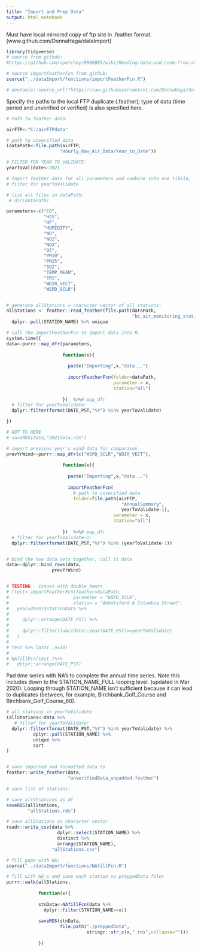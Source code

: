 ```yaml
---
title: "Import and Prep Data"
output: html_notebook
---
```


Must have local mirrored copy of ftp site in .feather format. (www.github.com/DonnaHaga/dataImport)

```r
library(tidyverse)
# source from github:
#https://github.com/opetchey/RREEBES/wiki/Reading-data-and-code-from-an-online-github-repository

# source importFeatherFcn from github:
source("../dataImport/functions/importFeatherFcn.R")

# devtools::source_url("https://raw.githubusercontent.com/DonnaHaga/dataImport/master/functions/importFeatherFcn.R")

```

Specify the paths to the local FTP duplicate (.feather); type of data (time period and unverified or verified) is also specified here.

```r
# Path to feather data: 

airFTP<-"C:/airFTPdata"

# path to unverified data
(dataPath<-file.path(airFTP,
                    "Hourly_Raw_Air_Data/Year_to_Date"))
```

```r

# FILTER FOR YEAR TO VALIDATE:
yearToValidate<-2021

# Import feather data for all parameters and combine into one tibble,
# filter for yearToValidate

# list all files in dataPath:
 # dir(dataPath)

parameters<-c("CO",
              "H2S",
              "HF",
              "HUMIDITY",
              "NO",
              "NO2",
              "NOX",
              "O3",
              "PM10",
              "PM25",
              "SO2",
              "TEMP_MEAN",
              "TRS",
              "WDIR_VECT",
              "WSPD_SCLR")


# generate allStations = character vector of all stations:
allStations <- feather::read_feather(file.path(dataPath,
                                               "bc_air_monitoring_stations.feather")) %>%
  dplyr::pull(STATION_NAME) %>% unique
```

```r
# call the importFeatherFcn to import data into R.
system.time({
data<-purrr::map_dfr(parameters,
                     
                     function(x){
                       
                       paste("Importing",x,"data...")
                       
                       importFeatherFcn(folder=dataPath,
                                        parameter = x,
                                        station="all")
                                        
                     })  %>%# map_dfr
  # filter for yearToValidate:
  dplyr::filter(format(DATE_PST,"%Y") %in% yearToValidate)

})

# GOT TO HERE
# saveRDS(data,"2021data.rds")

# import previous year's wind data for comparison
prevYrWind<-purrr::map_dfr(c("WSPD_SCLR","WDIR_VECT"),
                     
                     function(x){
                       
                       paste("Importing",x,"data...")
                       
                       importFeatherFcn(
                         # path to unverified data
                         folder=file.path(airFTP,
                                           "AnnualSummary",
                                           yearToValidate-1),
                                        parameter = x,
                                        station="all")
                       
                     })  %>%# map_dfr
  # filter for yearToValidate-1:
  dplyr::filter(format(DATE_PST,"%Y") %in% (yearToValidate-1))


# bind the two data sets together, call it data
data<-dplyr::bind_rows(data,
                 prevYrWind)


# TESTING - issues with double hours
# (test<-importFeatherFcn(feather=dataPath,
#                        parameter = "WSPD_SCLR",
#                        station = "Abbotsford A Columbia Street",
#   year=2020)$stationData %>%
#     
#     dplyr::arrange(DATE_PST) %>%
#     
#     dplyr::filter(lubridate::year(DATE_PST)==yearToValidate)
#   ) 
# 
# test %>% last(.,n=10)
# 
# NAfillFcn(test )%>%
#   dplyr::arrange(DATE_PST)
```

Pad time series with NA's to complete the annual time series. Note this includes down to the STATION_NAME_FULL looping level. (updated in Mar 2020). Looping through STATION_NAME isn't sufficient because it can lead to duplicates (between, for example, Birchbank_Golf_Course and Birchbank_Golf_Course_60).



```r
# all stations in yearToValidate
(allStations<-data %>%
   # filter for yearToValidate:
  dplyr::filter(format(DATE_PST,"%Y") %in% yearToValidate) %>%
          dplyr::pull(STATION_NAME) %>%
          unique %>%
          sort
)



```


```r

# save imported and formatted data to 
feather::write_feather(data,
                       "unverifiedData_unpadded.feather")

# save list of stations:

# save allStsations as df
saveRDS(allStations,
        "allStations.rds")

# save allStations as character vector
readr::write_csv(data %>%
                   dplyr::select(STATION_NAME) %>%
                   distinct %>%
                   arrange(STATION_NAME),
                 "allStations.csv")
```


```r
# fill gaps with NA:
source("../dataImport/functions/NAfillFcn.R")

# fill with NA's and save each station to preppedData foler
purrr::walk(allStations,
            
            function(x){
              
            stnData<-NAfillFcn(data %>%
              dplyr::filter(STATION_NAME==x))
            
            saveRDS(stnData,
                    file.path("./preppedData", 
                              stringr::str_c(x,".rds",collapse="")))
            
            })
```

